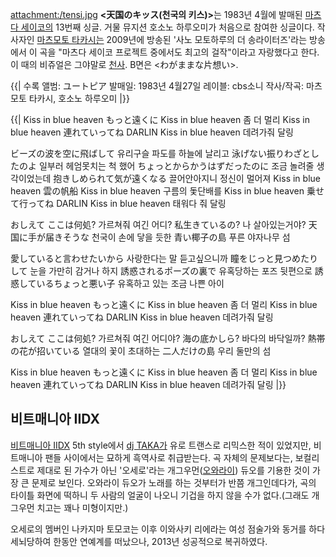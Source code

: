 attachment:/tensi.jpg
'''<天国のキッス(천국의 키스)>'''는 1983년 4월에 발매된 [[마츠다 세이코]]의 13번째 싱글. 거물 뮤지션 호소노 하루오미가 처음으로 참여한 싱글이다. 작사자인 [[마츠모토 타카시]]는 2009년에 방송된 '사노 모토하루의 더 송라이터즈'라는 방송에서 이 곡을 "마츠다 세이코 프로젝트 중에서도 최고의 걸작"이라고 자랑했다고 한다. 이 때의 비쥬얼은 그야말로 [[천사]].
B면은 <わがままな片想い>.

{{|
수록 앨범: ユートピア
발매일: 1983년 4월27일
레이블: cbs소니
작사/작곡: 마츠모토 타카시, 호소노 하루오미
|}}

{{{#!html
<iframe width="420" height="315" src="//www.youtube.com/embed/VsJp4OXFeys" frameborder="0" allowfullscreen></iframe>
}}}

{{|
Kiss in blue heaven もっと遠くに
Kiss in blue heaven 좀 더 멀리
Kiss in blue heaven 連れていってね DARLIN
Kiss in blue heaven  데려가줘 달링

ビーズの波を空に飛ばして
유리구슬 파도를 하늘에 날리고
泳げない振りわざとしたのよ
일부러 헤엄못치는 척 했어
ちょっとからかうはずだったのに
조금 놀려줄 생각이었는데
抱きしめられて気が遠くなる
끌어안아지니 정신이 멀어져
Kiss in blue heaven 雲の帆船
Kiss in blue heaven 구름의 돛단배를
Kiss in blue heaven 乗せて行ってね DARLIN
Kiss in blue heaven 태워다 줘 달링

おしえて ここは何処?
가르쳐줘 여긴 어디?
私生きているの?
나 살아있는거야?
天国に手が届きそうな
천국이 손에 닿을 듯한
青い椰子の島
푸른 야자나무 섬

愛していると言わせたいから
사랑한다는 말 듣고싶으니까
瞳をじっと見つめたりして
눈을 가만히 감거나 하지
誘惑されるポーズの裏で
유혹당하는 포즈 뒷편으로
誘惑しているちょっと悪い子
유혹하고 있는 조금 나쁜 아이

Kiss in blue heaven もっと遠くに
Kiss in blue heaven 좀 더 멀리
Kiss in blue heaven 連れていってね DARLIN
Kiss in blue heaven  데려가줘 달링

おしえて ここは何処?
가르쳐줘 여긴 어디야?
海の底かしら?
바다의 바닥일까?
熱帯の花が招いている
열대의 꽃이 초대하는
二人だけの島
우리 둘만의 섬

Kiss in blue heaven もっと遠くに
Kiss in blue heaven 좀 더 멀리
Kiss in blue heaven 連れていってね DARLIN
Kiss in blue heaven  데려가줘 달링
|}}

== 비트매니아 IIDX ==
[[비트매니아 IIDX]] 5th style에서 [[dj TAKA]]가 유로 트랜스로 리믹스한 적이 있었지만, 비트매니아 팬들 사이에서는 묘하게 흑역사로 취급받는다. 곡 자체의 문제보다는, 보컬리스트로 제대로 된 가수가 아닌 '오세로'라는 개그우먼([[오와라이]]) 듀오를 기용한 것이 가장 큰 문제로 보인다. 오와라이 듀오가 노래를 하는 것부터가 반쯤 개그인데다가, 곡의 타이틀 화면에 떡하니 두 사람의 얼굴이 나오니 기겁을 하지 않을 수가 없다.(그래도 개그우먼 치고는 꽤나 미형이지만.)

오세로의 멤버인 나카지마 토모코는 이후 이와사키 리에라는 여성 점술가와 동거를 하다 세뇌당하여 한동안 연예계를 떠났으나, 2013년 성공적으로 복귀하였다.

{{{#!html
<iframe width="560" height="315" src="http://www.youtube.com/embed/VVhxlskcfjM" frameborder="0" allowfullscreen></iframe>
}}}
